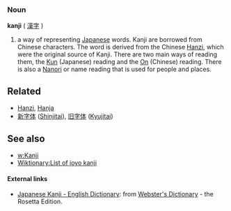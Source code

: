 === Noun ===
'''kanji''' ( <font lang="ja">[[漢字]]</font> )

# a way of representing [[Japanese]] words.  Kanji are borrowed from Chinese characters.  The word is derived from the Chinese [[Hanzi]], which were the original source of Kanji.  There are two main ways of reading them, the [[Kun]] (Japanese) reading and the [[on#Japanese|On]] (Chinese) reading.  There is also a [[Nanori]] or name reading that is used for people and places.

==Related==
*[[Hanzi]], [[Hanja]]
*[[新字体]] ([[Shinjitai]]), [[旧字体]] ([[Kyujitai]])

==See also==
* [[w:Kanji]]
* [[Wiktionary:List of joyo kanji]]

==== External links====
*[http://www.websters-online-dictionary.org/definition/Japanese+Kanji-english/ Japanese Kanji - English Dictionary]: from [http://www.websters-online-dictionary.org/ Webster's Dictionary] - the Rosetta Edition.